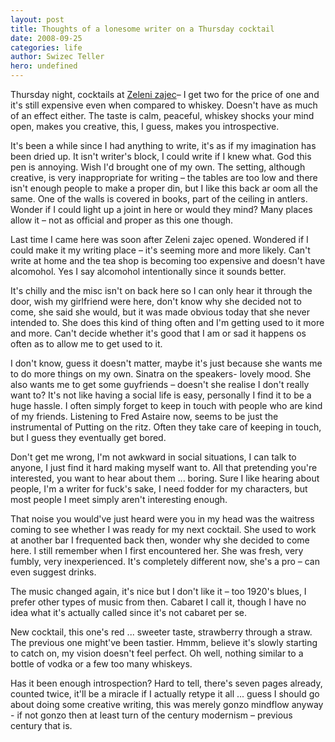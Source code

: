 ```yaml
---
layout: post
title: Thoughts of a lonesome writer on a Thursday cocktail
date: 2008-09-25
categories: life
author: Swizec Teller
hero: undefined
---
```


Thursday night, cocktails at [Zeleni zajec](http://www.prizelenemzajcu.si/)– I get two for the price of one and it's still expensive even when compared to whiskey. Doesn't have as much of an effect either. The taste is calm, peaceful, whiskey shocks your mind open, makes you creative, this, I guess, makes you introspective.  
  
It's been a while since I had anything to write, it's as if my imagination has been dried up. It isn't writer's block, I could write if I knew what. God this pen is annoying. Wish I'd brought one of my own. The setting, although creative, is very inappropriate for writing – the tables are too low and there isn't enough people to make a proper din, but I like this back ar oom all the same. One of the walls is covered in books, part of the ceiling in antlers. Wonder if I could light up a joint in here or would they mind? Many places allow it – not as official and proper as this one though.  
  
Last time I came here was soon after Zeleni zajec opened. Wondered if I could make it my writing place – it's seeming more and more likely. Can't write at home and the tea shop is becoming too expensive and doesn't have alcomohol. Yes I say alcomohol intentionally since it sounds better.  
  
It's chilly and the misc isn't on back here so I can only hear it through the door, wish my girlfriend were here, don't know why she decided not to come, she said she would, but it was made obvious today that she never intended to. She does this kind of thing often and I'm getting used to it more and more. Can't decide whether it's good that I am or sad it happens os often as to allow me to get used to it.  
  
I don't know, guess it doesn't matter, maybe it's just because she wants me to do more things on my own. Sinatra on the speakers- lovely mood. She also wants me to get some guyfriends – doesn't she realise I don't really want to? It's not like having a social life is easy, personally I find it to be a huge hassle. I often simply forget to keep in touch with people who are kind of my friends. Listening to Fred Astaire now, seems to be just the instrumental of Putting on the ritz. Often they take care of keeping in touch, but I guess they eventually get bored.  
  
Don't get me wrong, I'm not awkward in social situations, I can talk to anyone, I just find it hard making myself want to. All that pretending you're interested, you want to hear about them ... boring. Sure I like hearing about people, I'm a writer for fuck's sake, I need fodder for my characters, but most people I meet simply aren't interesting enough.  
  
That noise you would've just heard were you in my head was the waitress coming to see whether I was ready for my next cocktail. She used to work at another bar I frequented back then, wonder why she decided to come here. I still remember when I first encountered her. She was fresh, very fumbly, very inexperienced. It's completely different now, she's a pro – can even suggest drinks.  
  
The music changed again, it's nice but I don't like it – too 1920's blues, I prefer other types of music from then. Cabaret I call it, though I have no idea what it's actually called since it's not cabaret per se.  
  
New cocktail, this one's red ... sweeter taste, strawberry through a straw. The previous one might've been tastier. Hmmm, believe it's slowly starting to catch on, my vision doesn't feel perfect. Oh well, nothing similar to a bottle of vodka or a few too many whiskeys.  
  
Has it been enough introspection? Hard to tell, there's seven pages already, counted twice, it'll be a miracle if I actually retype it all ... guess I should go about doing some creative writing, this was merely gonzo mindflow anyway - if not gonzo then at least turn of the century modernism – previous century that is.  
  

